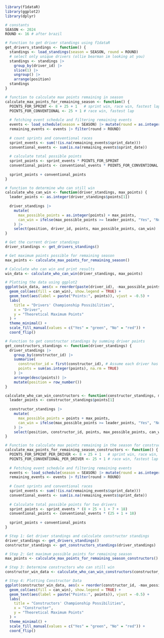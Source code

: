 ```r
library(f1dataR)
library(ggplot2)
library(dplyr)

# constants
SEASON <- 2024
ROUND <- 16 # after brazil
```

```r
# Function to get driver standings using f1dataR
get_drivers_standings <- function() {
  standings <- load_standings(season = SEASON, round = ROUND)
  # select only unique drivers (ollie bearman im looking at you)
  standings <- standings |> 
    group_by(driver_id) |> 
    slice(1) |> 
    ungroup() |> 
    arrange(position)
  standings
}
```

```r

# function to calculate max points remaining in season
calculate_max_points_for_remaining_season <- function() {
  POINTS_FOR_SPRINT <- 8 + 25 + 1   # sprint win, race win, fastest lap
  POINTS_FOR_CONVENTIONAL <- 25 + 1 # race win, fastest lap
  
  # fetching event schedule and filtering remaining events
  events <- load_schedule(season = SEASON) |> mutate(round = as.integer(round))
  remaining_events <- events |> filter(round > ROUND)
  
  # count sprints and conventional races
  sprint_events <- sum(!(is.na(remaining_events$sprint_date)))
  conventional_events <- sum(is.na(remaining_events$sprint_date))
  
  # calculate total possible points
  sprint_points <- sprint_events * POINTS_FOR_SPRINT
  conventional_points <- conventional_events * POINTS_FOR_CONVENTIONAL
  
  sprint_points + conventional_points
}
```

```r

# function to determine who can still win
calculate_who_can_win <- function(driver_standings, max_points) {
  leader_points <- as.integer(driver_standings$points[1])
  
  driver_standings |>
    mutate(
      max_possible_points = as.integer(points) + max_points,
      can_win = ifelse(max_possible_points >= leader_points, "Yes", "No")
    ) |>
    select(position, driver_id, points, max_possible_points, can_win)
}
```

```r
# Get the current driver standings
driver_standings <- get_drivers_standings()
```

```r
# Get maximum points possible for remaining season
max_points <- calculate_max_points_for_remaining_season()
```

```r
# Calculate who can win and print results
win_data <- calculate_who_can_win(driver_standings, max_points)
```

```r
# Plotting the data using ggplot2
ggplot(win_data, aes(x = reorder(paste(driver_id), -max_possible_points), y = max_possible_points)) +
  geom_col(aes(fill = can_win), show.legend = TRUE) +
  geom_text(aes(label = paste("Points:", points)), vjust = -0.5) +
  labs(
    title = "Drivers' Championship Possibilities",
    x = "Driver",
    y = "Theoretical Maximum Points"
  ) +
  theme_minimal() +
  scale_fill_manual(values = c("Yes" = "green", "No" = "red")) +
  coord_flip()
```

```r
# Function to get constructor standings by summing driver points
get_constructors_standings <- function(driver_standings) {
  driver_standings |> 
    group_by(constructor_id) |> 
    summarise(
      constructor_id = first(constructor_id), # Assume each driver has the same constructor name
      points = sum(as.integer(points), na.rm = TRUE)
    ) |> 
    arrange(desc(points)) |> 
    mutate(position = row_number())
}
```

```r
calculate_who_can_win_constructors <- function(constructor_standings, max_points) {
  leader_points <- constructor_standings$points[1]
  
  constructor_standings |> 
    mutate(
      max_possible_points = points + max_points,
      can_win = ifelse(max_possible_points >= leader_points, "Yes", "No")
    ) |> 
    select(position, constructor_id, points, max_possible_points, can_win)
}
```

```r
# Function to calculate max points remaining in the season for constructors
calculate_max_points_for_remaining_season_constructors <- function() {
  POINTS_FOR_SPRINT_PER_DRIVER <- 8 + 25 + 1   # sprint win, race win, fastest lap
  POINTS_FOR_CONVENTIONAL_PER_DRIVER <- 25 + 1 # race win, fastest lap
  
  # Fetching event schedule and filtering remaining events
  events <- load_schedule(season = SEASON) |> mutate(round = as.integer(round))
  remaining_events <- events |> filter(round > ROUND)
  
  # Count sprints and conventional races
  sprint_events <- sum(!(is.na(remaining_events$sprint_date)))
  conventional_events <- sum(is.na(remaining_events$sprint_date))
  
  # Calculate total possible points for two drivers
  sprint_points <- sprint_events * (8 + 25 + 1 + 7 + 18)
  conventional_points <- conventional_events * (25 + 1 + 18)
  
  sprint_points + conventional_points
}

```

```r
# Step 1: Get driver standings and calculate constructor standings
driver_standings <- get_drivers_standings()
constructor_standings <- get_constructors_standings(driver_standings)

# Step 2: Get maximum possible points for remaining season
max_points <- calculate_max_points_for_remaining_season_constructors()

# Step 3: Determine constructors who can still win
constructor_win_data <- calculate_who_can_win_constructors(constructor_standings, max_points)

# Step 4: Plotting Constructor Data
ggplot(constructor_win_data, aes(x = reorder(constructor_id, -max_possible_points), y = max_possible_points)) +
  geom_col(aes(fill = can_win), show.legend = TRUE) +
  geom_text(aes(label = paste("Points:", points)), vjust = -0.5) +
  labs(
    title = "Constructors' Championship Possibilities",
    x = "Constructor",
    y = "Theoretical Maximum Points"
  ) +
  theme_minimal() +
  scale_fill_manual(values = c("Yes" = "green", "No" = "red")) +
  coord_flip()

```

